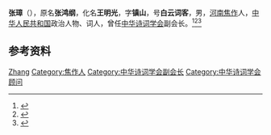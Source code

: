 {{Otheruses|other=名为张璋的其他人物|张璋}}

'''张璋'''（{{bd|1917年||？}}），原名'''张鸿纲'''，化名'''王明光'''，字'''镇山'''，号'''白云词客'''，男，[[河南|河南]][[焦作|焦作]]人，[[中华人民共和国|中华人民共和国]]政治人物、词人，曾任[[中华诗词学会|中华诗词学会]]副会长。<ref>{{Cite book|title=当代诗词家大辞典|author=丁永淮主编; 黄才钦, 熊文祥, 吴健中等副主编|publisher=华中师范大学出版社|year=1996|isbn=|location=武汉|pages=}}</ref><ref>{{Cite book|title=唐宋词百科大辞典|author=王洪总主编|publisher=学苑出版社|year=1990|isbn=|location=北京|pages=}}</ref><ref>{{Cite book|title=宋词大辞典|author=张高宽, 王玉哲, 王连生等主编|publisher=辽宁人民出版社|year=1990|isbn=|location=沈阳|pages=}}</ref>

== 参考资料 ==
{{reflist}}

{{中国人物小作品}}
{{Navboxes
| title  = 张璋在[[中华诗词学会|中华诗词学会]]的职务
| list1  =
{{中华诗词学会第一届理事会}}
{{中华诗词学会第二届理事会}}
}}

{{Authority control}}
{{DEFAULTSORT:Zhang张}}
[[Category:张姓|Zhang]]
[[Category:焦作人|Category:焦作人]]
[[Category:中华诗词学会副会长|Category:中华诗词学会副会长]]
[[Category:中华诗词学会顾问|Category:中华诗词学会顾问]]